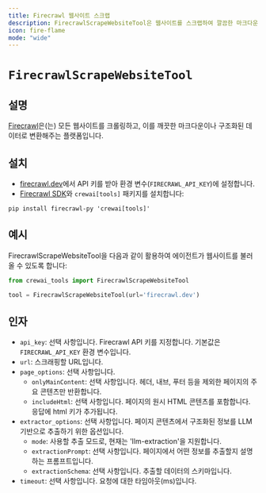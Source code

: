```yaml
---
title: Firecrawl 웹사이트 스크랩
description: FirecrawlScrapeWebsiteTool은 웹사이트를 스크랩하여 깔끔한 마크다운이나 구조화된 데이터로 변환하도록 설계되었습니다.
icon: fire-flame
mode: "wide"
---
```


# `FirecrawlScrapeWebsiteTool`

## 설명

[Firecrawl](https://firecrawl.dev)은(는) 모든 웹사이트를 크롤링하고, 이를 깨끗한 마크다운이나 구조화된 데이터로 변환해주는 플랫폼입니다.

## 설치

- [firecrawl.dev](https://firecrawl.dev)에서 API 키를 받아 환경 변수(`FIRECRAWL_API_KEY`)에 설정합니다.
- [Firecrawl SDK](https://github.com/mendableai/firecrawl)와 `crewai[tools]` 패키지를 설치합니다:

```shell
pip install firecrawl-py 'crewai[tools]'
```

## 예시

FirecrawlScrapeWebsiteTool을 다음과 같이 활용하여 에이전트가 웹사이트를 불러올 수 있도록 합니다:

```python Code
from crewai_tools import FirecrawlScrapeWebsiteTool

tool = FirecrawlScrapeWebsiteTool(url='firecrawl.dev')
```

## 인자

- `api_key`: 선택 사항입니다. Firecrawl API 키를 지정합니다. 기본값은 `FIRECRAWL_API_KEY` 환경 변수입니다.
- `url`: 스크래핑할 URL입니다.
- `page_options`: 선택 사항입니다.
  - `onlyMainContent`: 선택 사항입니다. 헤더, 내브, 푸터 등을 제외한 페이지의 주요 콘텐츠만 반환합니다.
  - `includeHtml`: 선택 사항입니다. 페이지의 원시 HTML 콘텐츠를 포함합니다. 응답에 html 키가 추가됩니다.
- `extractor_options`: 선택 사항입니다. 페이지 콘텐츠에서 구조화된 정보를 LLM 기반으로 추출하기 위한 옵션입니다.
  - `mode`: 사용할 추출 모드로, 현재는 'llm-extraction'을 지원합니다.
  - `extractionPrompt`: 선택 사항입니다. 페이지에서 어떤 정보를 추출할지 설명하는 프롬프트입니다.
  - `extractionSchema`: 선택 사항입니다. 추출할 데이터의 스키마입니다.
- `timeout`: 선택 사항입니다. 요청에 대한 타임아웃(ms)입니다.
